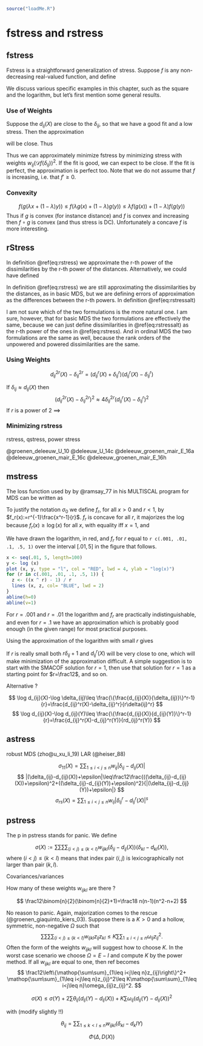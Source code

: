```r
source("loadMe.R")
```

# fstress and rstress {#chrstress}

## fstress

Fstress is a straightforward generalization of stress. Suppose $f$ is any non-decreasing real-valued function, and define

\begin{equation}
\sigma_f(X):=\mathop{\sum\sum}_{1\leq i<j\leq n}w_{ij}(f(\delta_{ij})-f(d_{ij}(X)))^2
(\#eq:fstress)
\end{equation}

We discuss various specific examples in this chapter, such as the square and the logarithm, but let's first mention some general results.

### Use of Weights

Suppose the $d_{ij}(X)$ are close to the $\delta_{ij}$, so that we have a good fit and a low stress. Then the approximation 

\begin{equation}
f(d_{ij}(X))\approx f(\delta_{ij})+\mathcal{D}f(\delta_{ij})(d_{ij}(X)-\delta_{ij})
(\#eq:wfapprox)
\end{equation}

will be close. Thus

\begin{equation}
\sigma_f(X)\approx\mathop{\sum\sum}_{1\leq i<j\leq n}w_{ij}(\mathcal{D}f(\delta_{ij}))^2(\delta_{ij}-d_{ij}(X))^2.
(\#eq:wfstress)
\end{equation}

Thus we can approximately minimize fstress by minimizing stress with weights
$w_{ij}(\mathcal{D}f(\delta_{ij}))^2$. If the fit is good, we can expect to be close.
If the fit is perfect, the approximation is perfect too. Note that we do not assume
that $f$ is increasing, i.e. that $f'\geq 0$.

### Convexity

$$
f(g(\lambda x + (1-\lambda)y))\leq f(\lambda g(x)+(1-\lambda)g(y))\leq\lambda f(g(x))+(1-\lambda)f(g(y))
$$
Thus if $g$ is convex (for instance distance) and $f$ is convex and increasing
then $f\circ g$ is convex (and thus stress is DC). Unfortunately a concave $f$ is more interesting.


## rStress

\begin{equation}
\sigma_r(X):=\mathop{\sum\sum}_{1\leq j<i\leq n}w_{ij}(\delta_{ij}^r-d_{ij}^r(X))^2.
(\#eq:rstress)
\end{equation}

In definition \@ref(eq:rstress) we approximate the r-th power of the dissimilarities by the r-th power of the distances. Alternatively, we could have
defined

```{=tex}
\begin{equation}
\sigma_r(X):=\mathop{\sum\sum}_{1\leq j<i\leq n}w_{ij}(\delta_{ij}-d_{ij}^{r}(X))^2
(\#eq:rstressalt)
\end{equation}
```
In definition \@ref(eq:rstress) we are still approximating the
dissimilarities by the distances, as in basic MDS, but we are
defining errors of approximation as the differences between the
r-th powers. In definition \@ref(eq:rstressalt)

I am not sure which of the two formulations is the more natural one.
I am sure, however, that for basic MDS the two
formulations are effectively the same, because we can just define
dissimilarities in \@ref(eq:rstressalt) as the r-th power of the ones in
\@ref(eq:rstress). And in ordinal MDS the two formulations are
the same as well, because the rank orders of the unpowered and powered
dissimilarities are the same.

### Using Weights

$$
d_{ij}^{2r}(X)-\delta_{ij}^{2r}=
(d_{ij}^{r}(X)+\delta_{ij}^{r})(d_{ij}^{r}(X)-\delta_{ij}^{r})
$$

If $\delta_{ij}\approx d_{ij}(X)$ then
$$
(d_{ij}^{2r}(X)-\delta_{ij}^{2r})^2\approx 4\delta_{ij}^{2r}(d_{ij}^{r}(X)-\delta_{ij}^{r})^2
$$
If $r$ is a power of 2 ==>

### Minimizing rstress

rstress, qstress, power stress

@groenen_deleeuw_U_10
@deleeuw_U_14c
@deleeuw_groenen_mair_E_16a
@deleeuw_groenen_mair_E_16c
@deleeuw_groenen_mair_E_16h



## mstress {#mstress}

The loss function used by by @ramsay_77 in his MULTISCAL program for MDS can be written as

\begin{equation}
\sigma_0(X):=\mathop{\sum\sum}_{1\leq i<j\leq n}w_{ij}(\log\delta_{ij}-\log(d_{ij}(X)))^2.
(\#eq:mstress)
\end{equation}

To justify the notation $\sigma_0$ we define $f_r$, for all $x>0$ and $r<1$, by $f_r(x):=r^{-1}\frac{x^r-1}{r}$. $f_r$ is concave for all $r$, it majorizes
the log because $f_r(x)\geq\log(x)$ for all $x$, with equality iff $x=1$, and 

\begin{equation}
\lim_{r\rightarrow 0}\frac{x^r-1}{r}=\log x.
(\#eq:loglim)
\end{equation}
We have drawn the logarithm, in red, and $f_r$ for $r$ equal to `r c(.001, .01, .1, .5, 1)` over the interval $[.01,5]$ in the figure that follows.

```r
x <- seq(.01, 5, length=100)
y <- log (x)
plot (x, y, type = "l", col = "RED", lwd = 4, ylab = "log(x)")
for (r in c(.001, .01, .1, .5, 1)) {
  z <- ((x ^ r) - 1) / r
  lines (x, z, col= "BLUE", lwd = 2)
}
abline(h=0)
abline(v=1)
```
For $r=.001$ and $r=.01$ the logarithm and $f_r$ are practically indistinguishable, and even for $r=.1$ we have an approximation which is probably good enough (in the given range) for most practical purposes.

Using the approximation of the logarithm with small $r$ gives

\begin{align}
\begin{split}
\sigma_0(X)&\approx
\mathop{\sum\sum}_{1\leq i<j\leq n}w_{ij}(\delta_{ij}-\frac{d_{ij}^r(X)-1}{r})^2\\
&=r^{-2}\mathop{\sum\sum}_{1\leq i<j\leq w_{ij}}((r\delta_{ij}+1)-d_{ij}^r(X))^2.
\end{split}
(\#eq:strapp)
\end{align}

If $r$ is really small both $r\delta_{ij}+1$ and $d_{ij}^r(X)$ will be very close to one, which will make minimization of the approximation difficult. A simple suggestion is to start with the SMACOF solution for $r=1$, then use that solution for $r=1$ as a starting point for $r=\frac12$, and so on. 

Alternative ?



$$
\log d_{ij}(X)-\log \delta_{ij}\leq \frac{\{\frac{d_{ij}(X)}{\delta_{ij}}\}^r-1}{r}=\frac{d_{ij}^r(X)-\delta_{ij}^r}{r\delta{ij}^r}
$$
$$
\log d_{ij}(X)-\log d_{ij}(Y)\leq \frac{\{\frac{d_{ij}(X)}{d_{ij}(Y)}\}^r-1}{r}=\frac{d_{ij}^r(X)-d_{ij}^r(Y)}{rd_{ij}^r(Y)}
$$

## astress {#astress}

robust MDS (zho@u_xu_li_19)
LAR (@heiser_88)

$$
\sigma_{11}(X)=\mathop{\sum\sum}_{1\leq i<j\leq n}w_{ij}|\delta_{ij}-d_{ij}(X)|
$$
$$
|(\delta_{ij}-d_{ij}(X))+\epsilon|\leq\frac12\frac{((\delta_{ij}-d_{ij}(X))+\epsilon)^2+((\delta_{ij}-d_{ij}(Y))+\epsilon)^2}{|(\delta_{ij}-d_{ij}(Y))+\epsilon|}
$$
$$
\sigma_{rs}(X)=\mathop{\sum\sum}_{1\leq i<j\leq n}w_{ij}|\delta_{ij}^r-d_{ij}^r(X)|^s
$$

## pstress {#pstress}

The p in pstress stands for panic. We define

$$
\sigma(X):=\mathop{\sum\sum\sum\sum}_{(i<j)\leq(k<l)} w_{ijkl}(\delta_{ij}-d_{ij}(X))(\delta_{kl}-d_{kl}(X)),
$$
where $(i<j)\leq(k<l)$ means that index pair $(i,j)$ is lexicographically not larger than pair $(k,l)$. 

Covariances/variances

How many of these weights $w_{ijkl}$ are there ?

$$
\frac12\binom{n}{2}(\binom{n}{2}+1)=\frac18 n(n-1)(n^2-n+2)
$$

No reason to panic. Again, majorization comes to the rescue (@groenen_giaquinto_kiers_03). Suppose there is a $K>0$ and a hollow, symmetric, non-negative $\Omega$ such that
$$
\mathop{\sum\sum\sum\sum}_{(i<j)\leq(k<l)} w_{ijkl}z_{ij}z_{kl}\leq K\mathop{\sum\sum}_{1\leq i<j\leq n}\omega_{ij}z_{ij}^2.
$$
Often the form of the weights $w_{ijkl}$ will suggest how to choose $K$. In the worst case scenario we choose $\Omega=E-I$ and compute $K$ by the power method.
If all $w_{ijkl}$ are equal to one, then ref becomes
$$
\frac12\left\{\mathop{\sum\sum}_{1\leq i<j\leq n}z_{ij}\right\}^2+
\mathop{\sum\sum}_{1\leq i<j\leq n}z_{ij}^2\leq K\mathop{\sum\sum}_{1\leq i<j\leq n}\omega_{ij}z_{ij}^2.
$$

$$
\sigma(X)\leq\sigma(Y)+2\sum \theta_{ij}(d_{ij}(Y)-d_{ij}(X))+K\sum \omega_{ij}(d_{ij}(Y)-d_{ij}(X))^2
$$

with (modify slightly !!)

$$
\theta_{ij}=\mathop{\sum\sum}_{1\leq k<l\leq n}w_{ijkl}(\delta_{kl}-d_kl{Y})
$$


$$
\Phi(\Delta,D(X))
$$
